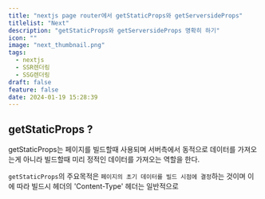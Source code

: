 ```yaml
---
title: "nextjs page router에서 getStaticProps와 getServersideProps"
titlelist: "Next"
description: "getStaticProps와 getServersideProps 명확히 하기"
icon: ""
image: "next_thumbnail.png"
tags:
  - nextjs
  - SSR렌더링
  - SSG렌더링
draft: false
feature: false
date: 2024-01-19 15:28:39
---
```


## getStaticProps ?

getStaticProps는 페이지를 빌드할때 사용되며 서버측에서 동적으로 데이터를 가져오는게 아니라 빌드할때 미리 정적인 데이터를 가져오는 역할을 한다.

`getStaticProps`의 주요목적은 `페이지의 초기 데이터를 빌드 시점에 결정`하는 것이며 이에 따라 빌드시 헤더의 'Content-Type' 헤더는 일반적으로
